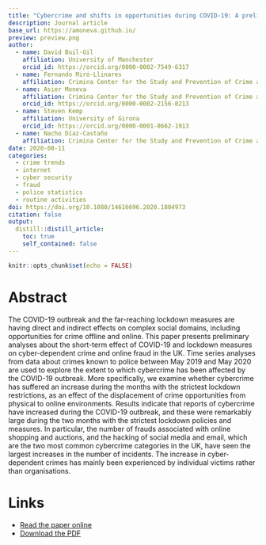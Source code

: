 ```yaml
---
title: "Cybercrime and shifts in opportunities during COVID-19: A preliminary analysis in the UK"
description: Journal article
base_url: https://amoneva.github.io/
preview: preview.png
author:
  - name: David Buil-Gil
    affiliation: University of Manchester
    orcid_id: https://orcid.org/0000-0002-7549-6317
  - name: Fernando Miró-Llinares
    affiliation: Crimina Center for the Study and Prevention of Crime at Miguel Hernandez University
  - name: Asier Moneva
    affiliation: Crimina Center for the Study and Prevention of Crime at Miguel Hernandez University
    orcid_id: https://orcid.org/0000-0002-2156-0213
  - name: Steven Kemp
    affiliation: University of Girona 
    orcid_id: https://orcid.org/0000-0001-8662-1913
  - name: Nacho Díaz-Castaño
    affiliation: Crimina Center for the Study and Prevention of Crime at Miguel Hernandez University
date: 2020-08-11
categories:
  - crime trends
  - internet
  - cyber security
  - fraud
  - police statistics
  - routine activities
doi: https://doi.org/10.1080/14616696.2020.1804973
citation: false
output:
  distill::distill_article:
    toc: true
    self_contained: false
---
```


```r
knitr::opts_chunk$set(echo = FALSE)
```

# Abstract

The COVID-19 outbreak and the far-reaching lockdown measures are having direct and indirect effects on complex social domains, including opportunities for crime offline and online. This paper presents preliminary analyses about the short-term effect of COVID-19 and lockdown measures on cyber-dependent crime and online fraud in the UK. Time series analyses from data about crimes known to police between May 2019 and May 2020 are used to explore the extent to which cybercrime has been affected by the COVID-19 outbreak. More specifically, we examine whether cybercrime has suffered an increase during the months with the strictest lockdown restrictions, as an effect of the displacement of crime opportunities from physical to online environments. Results indicate that reports of cybercrime have increased during the COVID-19 outbreak, and these were remarkably large during the two months with the strictest lockdown policies and measures. In particular, the number of frauds associated with online shopping and auctions, and the hacking of social media and email, which are the two most common cybercrime categories in the UK, have seen the largest increases in the number of incidents. The increase in cyber-dependent crimes has mainly been experienced by individual victims rather than organisations.

# Links

-   [Read the paper online](https://www.tandfonline.com/doi/full/10.1080/14616696.2020.1804973)
-   [Download the PDF](builgil_2020_cybercrime_and_shifts_in_opportunities.pdf)
